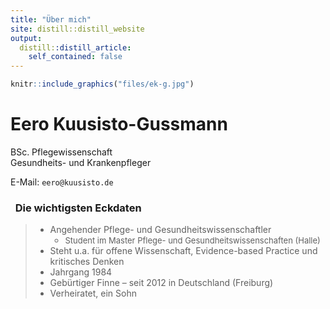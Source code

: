 ```yaml
---
title: "Über mich"
site: distill::distill_website
output:
  distill::distill_article:
    self_contained: false
---
```


```r
knitr::include_graphics("files/ek-g.jpg")
```

# Eero Kuusisto-Gussmann

BSc. Pflegewissenschaft\
Gesundheits- und Krankenpfleger\

<p style="color: #E95420">
    <a href="https://twitter.com/eerok" class="icon-link"><span class="fa fa-twitter"></span></a>
    <a href="https://www.xing.com/profile/Eero_KuusistoGussmann/" class="icon-link"><span class="fa fa-xing"></span></a>
    <a href="https://www.linkedin.com/in/eero-kuusisto-gussmann/" class="icon-link"><span class="fa fa-linkedin"></span></a>
    <a href="https://github.com/Eerokg/" class="icon-link"><span class="fa fa-github"></span></a>
</p>

E-Mail: `eero@kuusisto.de`

### <i class="fas fa-info-circle" style="color: #E95420"></i>&nbsp;&nbsp;Die wichtigsten Eckdaten

> * Angehender Pflege- und Gesundheitswissenschaftler
>   + <font size="2">Student im Master Pflege- und Gesundheitswissenschaften (Halle)</font>
> * Steht u.a. für offene Wissenschaft, Evidence-based Practice und kritisches Denken
> * Jahrgang 1984
> * Gebürtiger Finne -- seit 2012 in Deutschland (Freiburg)
> * Verheiratet, ein Sohn